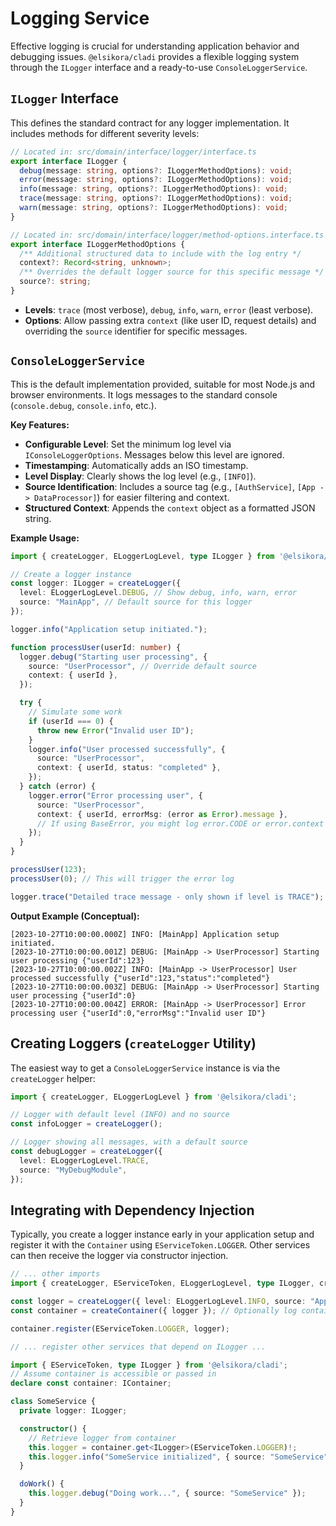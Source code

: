# Logging Service

Effective logging is crucial for understanding application behavior and debugging issues. `@elsikora/cladi` provides a flexible logging system through the `ILogger` interface and a ready-to-use `ConsoleLoggerService`.

## `ILogger` Interface

This defines the standard contract for any logger implementation. It includes methods for different severity levels:

```typescript
// Located in: src/domain/interface/logger/interface.ts
export interface ILogger {
  debug(message: string, options?: ILoggerMethodOptions): void;
  error(message: string, options?: ILoggerMethodOptions): void;
  info(message: string, options?: ILoggerMethodOptions): void;
  trace(message: string, options?: ILoggerMethodOptions): void;
  warn(message: string, options?: ILoggerMethodOptions): void;
}

// Located in: src/domain/interface/logger/method-options.interface.ts
export interface ILoggerMethodOptions {
  /** Additional structured data to include with the log entry */
  context?: Record<string, unknown>;
  /** Overrides the default logger source for this specific message */
  source?: string;
}
```

- **Levels**: `trace` (most verbose), `debug`, `info`, `warn`, `error` (least verbose).
- **Options**: Allow passing extra `context` (like user ID, request details) and overriding the `source` identifier for specific messages.

## `ConsoleLoggerService`

This is the default implementation provided, suitable for most Node.js and browser environments. It logs messages to the standard console (`console.debug`, `console.info`, etc.).

**Key Features:**

- **Configurable Level**: Set the minimum log level via `IConsoleLoggerOptions`. Messages below this level are ignored.
- **Timestamping**: Automatically adds an ISO timestamp.
- **Level Display**: Clearly shows the log level (e.g., `[INFO]`).
- **Source Identification**: Includes a source tag (e.g., `[AuthService]`, `[App -> DataProcessor]`) for easier filtering and context.
- **Structured Context**: Appends the `context` object as a formatted JSON string.

**Example Usage:**

```typescript filename="src/logging-example.ts"
import { createLogger, ELoggerLogLevel, type ILogger } from '@elsikora/cladi';

// Create a logger instance
const logger: ILogger = createLogger({
  level: ELoggerLogLevel.DEBUG, // Show debug, info, warn, error
  source: "MainApp", // Default source for this logger
});

logger.info("Application setup initiated.");

function processUser(userId: number) {
  logger.debug("Starting user processing", {
    source: "UserProcessor", // Override default source
    context: { userId },
  });

  try {
    // Simulate some work
    if (userId === 0) {
      throw new Error("Invalid user ID");
    }
    logger.info("User processed successfully", {
      source: "UserProcessor",
      context: { userId, status: "completed" },
    });
  } catch (error) {
    logger.error("Error processing user", {
      source: "UserProcessor",
      context: { userId, errorMsg: (error as Error).message },
      // If using BaseError, you might log error.CODE or error.context here too
    });
  }
}

processUser(123);
processUser(0); // This will trigger the error log

logger.trace("Detailed trace message - only shown if level is TRACE"); // Won't show with DEBUG level
```

**Output Example (Conceptual):**

```text
[2023-10-27T10:00:00.000Z] INFO: [MainApp] Application setup initiated.
[2023-10-27T10:00:00.001Z] DEBUG: [MainApp -> UserProcessor] Starting user processing {"userId":123}
[2023-10-27T10:00:00.002Z] INFO: [MainApp -> UserProcessor] User processed successfully {"userId":123,"status":"completed"}
[2023-10-27T10:00:00.003Z] DEBUG: [MainApp -> UserProcessor] Starting user processing {"userId":0}
[2023-10-27T10:00:00.004Z] ERROR: [MainApp -> UserProcessor] Error processing user {"userId":0,"errorMsg":"Invalid user ID"}
```

## Creating Loggers (`createLogger` Utility)

The easiest way to get a `ConsoleLoggerService` instance is via the `createLogger` helper:

```typescript
import { createLogger, ELoggerLogLevel } from '@elsikora/cladi';

// Logger with default level (INFO) and no source
const infoLogger = createLogger();

// Logger showing all messages, with a default source
const debugLogger = createLogger({
  level: ELoggerLogLevel.TRACE,
  source: "MyDebugModule",
});
```

## Integrating with Dependency Injection

Typically, you create a logger instance early in your application setup and register it with the `Container` using `EServiceToken.LOGGER`. Other services can then receive the logger via constructor injection.

```typescript filename="src/container-setup.ts"
// ... other imports
import { createLogger, EServiceToken, ELoggerLogLevel, type ILogger, createContainer } from '@elsikora/cladi';

const logger = createLogger({ level: ELoggerLogLevel.INFO, source: "App" });
const container = createContainer({ logger }); // Optionally log container operations

container.register(EServiceToken.LOGGER, logger);

// ... register other services that depend on ILogger ...
```

```typescript filename="src/some-service.ts"
import { EServiceToken, type ILogger } from '@elsikora/cladi';
// Assume container is accessible or passed in
declare const container: IContainer;

class SomeService {
  private logger: ILogger;

  constructor() {
    // Retrieve logger from container
    this.logger = container.get<ILogger>(EServiceToken.LOGGER)!;
    this.logger.info("SomeService initialized", { source: "SomeService" });
  }

  doWork() {
    this.logger.debug("Doing work...", { source: "SomeService" });
  }
}
``` 